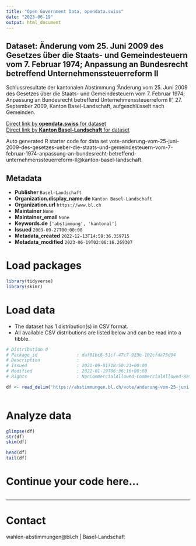 ```yaml
---
title: "Open Government Data, opendata.swiss"
date: "2023-06-19"
output: html_document
---
```


## Dataset: Änderung vom 25. Juni 2009 des Gesetzes über die Staats- und Gemeindesteuern vom 7. Februar 1974; Anpassung an Bundesrecht betreffend Unternehmenssteuerreform ll

Schlussresultate der kantonalen Abstimmung 'Änderung vom 25. Juni 2009 des Gesetzes über die Staats- und Gemeindesteuern vom 7. Februar 1974; Anpassung an Bundesrecht betreffend Unternehmenssteuerreform ll', 27. September 2009, Kanton Basel-Landschaft, aufgeschlüsselt nach Gemeinden.

[Direct link by **opendata.swiss** for dataset](https://opendata.swiss/de/dataset/anderung-vom-25-juni-2009-des-gesetzes-uber-die-staats-und-gemeindesteuern-vom-7-februar-1974-a)<br>
[Direct link by **Kanton Basel-Landschaft** for dataset](https://abstimmungen.bl.ch/vote/anderung-vom-25-juni-2009-des-gesetzes-ueber-die-staats-und-gemeindesteuern-vom-7-februar-1974-anpassung-an-bundesrecht-betreffend-unternehmenssteuerreform-ll/data)

Auto generated R starter code for data set vote-anderung-vom-25-juni-2009-des-gesetzes-ueber-die-staats-und-gemeindesteuern-vom-7-februar-1974-anpassung-an-bundesrecht-betreffend-unternehmenssteuerreform-ll@kanton-basel-landschaft.

## Metadata

- **Publisher** `Basel-Landschaft`
- **Organization.display_name.de** `Kanton Basel-Landschaft`
- **Organization.url** `https://www.bl.ch`
- **Maintainer** `None`
- **Maintainer_email** `None`
- **Keywords.de** `['abstimmung', 'kantonal']`
- **Issued** `2009-09-27T00:00:00`
- **Metadata_created** `2022-12-13T14:59:36.359715`
- **Metadata_modified** `2023-06-19T02:06:16.269307`


# Load packages

```r

library(tidyverse)
library(skimr)

```

# Load data

-   The dataset has 1 distribution(s) in CSV format.
-   All available CSV distributions are listed below and can be read into a tibble.

```r

# Distribution 0
# Package_id               : daf01bc8-51cf-47c7-923e-102cfda75d94
# Description              : 
# Issued                   : 2021-09-01T18:50:21+00:00
# Modified                 : 2022-01-19T06:36:16+00:00
# Rights                   : NonCommercialAllowed-CommercialAllowed-ReferenceRequired

df <- read_delim('https://abstimmungen.bl.ch/vote/anderung-vom-25-juni-2009-des-gesetzes-ueber-die-staats-und-gemeindesteuern-vom-7-februar-1974-anpassung-an-bundesrecht-betreffend-unternehmenssteuerreform-ll/data-csv')



```

# Analyze data

```r

glimpse(df)
str(df)
skim(df)

head(df)
tail(df)

```

# Continue your code here...

```r

```

------------------------------------------------------------------------

# Contact

wahlen-abstimmungen@bl.ch | Basel-Landschaft
